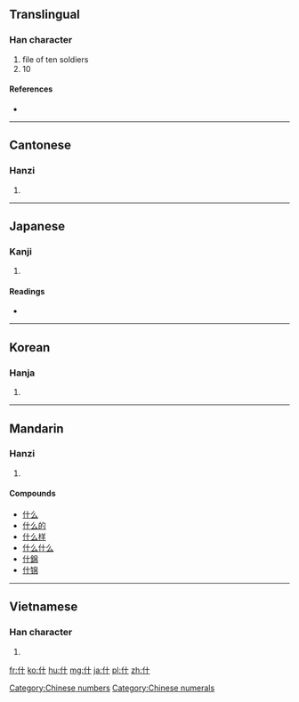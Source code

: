 ==Translingual==
{{stroke order|type=animate}}

===Han character===
{{Han char|rn=9|rad=人|as=02|sn=4|four=2420<sub>0</sub>|canj=人十 (OJ)}}

# file of ten soldiers
# 10

====References====
* {{Han ref|kx=0091.060|dkj=00348|dj=0192.060|hdz=10108.020|uh=4EC0|ud=20160|bh=A4B0|bd=42160}}

[[Category:Chinese numbers]]
[[Category:Chinese numerals]]
----

==Cantonese==

===Hanzi===
{{yue-hanzi|jyut=|y=sap6, sam6 jaap6}}

# {{defn|Cantonese|sort=人02}}

----

==Japanese==

===Kanji===
{{ja-kanji|grade=|rs=人02}}

# {{defn|Japanese|sort=人02}}

====Readings====
* {{ja-readings|on=[[しゅう]] (shū), [[じゅう]] (jū)|kun=[[くみ]] (kumi), [[とお]] (too), [[まじる]] (majiru)}}

----

==Korean==

===Hanja===
{{ko-hanja|hangeul=[[십]], [[집]]|rv=sip, jip|mr=sip, chip}}

# {{defn|Korean|sort=人02}}

----

==Mandarin==

===Hanzi===
{{cmn-hanzi|pin=[[shén]] ([[shen2]]), [[shí]] ([[shi2]])|wg=shen<sup>2</sup>, shih<sup>2</sup>}}

# {{defn|Mandarin|sort=人02}}

====Compounds====
* [[什么]]
* [[什么的]]
* [[什么样]]
* [[什么什么]]
* [[什錦]]
* [[什锦]]

----

==Vietnamese==

===Han character===
{{vi-hantu|[[thập]], [[lặt]], [[thậm]]|rs=人02}}

# {{defn|Vietnamese|sort=人02}}

[[fr:什]]
[[ko:什]]
[[hu:什]]
[[mg:什]]
[[ja:什]]
[[pl:什]]
[[zh:什]]
